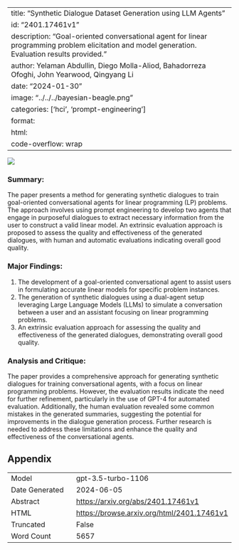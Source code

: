 
---
title: "Synthetic Dialogue Dataset Generation using LLM Agents"
id: "2401.17461v1"
description: "Goal-oriented conversational agent for linear programming problem elicitation and model generation. Evaluation results provided."
author: Yelaman Abdullin, Diego Molla-Aliod, Bahadorreza Ofoghi, John Yearwood, Qingyang Li
date: "2024-01-30"
image: "../../../bayesian-beagle.png"
categories: ['hci', 'prompt-engineering']
format:
  html:
    code-overflow: wrap
---

![](../../../bayesian-beagle.png)

### Summary:
The paper presents a method for generating synthetic dialogues to train goal-oriented conversational agents for linear programming (LP) problems. The approach involves using prompt engineering to develop two agents that engage in purposeful dialogues to extract necessary information from the user to construct a valid linear model. An extrinsic evaluation approach is proposed to assess the quality and effectiveness of the generated dialogues, with human and automatic evaluations indicating overall good quality.

### Major Findings:
1. The development of a goal-oriented conversational agent to assist users in formulating accurate linear models for specific problem instances.
2. The generation of synthetic dialogues using a dual-agent setup leveraging Large Language Models (LLMs) to simulate a conversation between a user and an assistant focusing on linear programming problems.
3. An extrinsic evaluation approach for assessing the quality and effectiveness of the generated dialogues, demonstrating overall good quality.

### Analysis and Critique:
The paper provides a comprehensive approach for generating synthetic dialogues for training conversational agents, with a focus on linear programming problems. However, the evaluation results indicate the need for further refinement, particularly in the use of GPT-4 for automated evaluation. Additionally, the human evaluation revealed some common mistakes in the generated summaries, suggesting the potential for improvements in the dialogue generation process. Further research is needed to address these limitations and enhance the quality and effectiveness of the conversational agents.

## Appendix

|          |          |
|----------|----------|
| Model     | gpt-3.5-turbo-1106       |
| Date Generated     | 2024-06-05       |
| Abstract | [https://arxiv.org/abs/2401.17461v1](https://arxiv.org/abs/2401.17461v1)        |
| HTML     | [https://browse.arxiv.org/html/2401.17461v1](https://browse.arxiv.org/html/2401.17461v1)       |
| Truncated       | False       |
| Word Count       | 5657       |